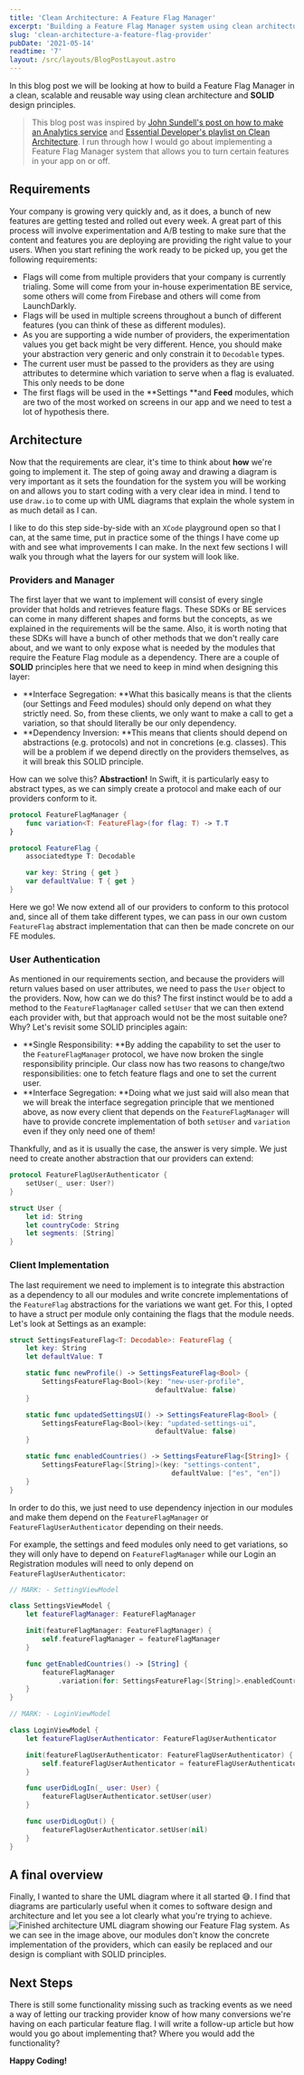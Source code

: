 ```yaml
---
title: 'Clean Architecture: A Feature Flag Manager'
excerpt: 'Building a Feature Flag Manager system using clean architecture and SOLID design principles.'
slug: 'clean-architecture-a-feature-flag-provider'
pubDate: '2021-05-14'
readtime: '7'
layout: /src/layouts/BlogPostLayout.astro
---
```


In this blog post we will be looking at how to build a Feature Flag Manager in a clean, scalable and reusable way using clean architecture and **SOLID** design principles.

> This blog post was inspired by [John Sundell's post on how to make an Analytics service](https://www.swiftbysundell.com/articles/building-an-enum-based-analytics-system-in-swift/) and [Essential Developer's playlist on Clean Architecture](https://youtube.com/playlist?list=PLyjgjmI1UzlSWtjAMPOt03L7InkCRlGzb). I run through how I would go about implementing a Feature Flag Manager system that allows you to turn certain features in your app on or off.

## Requirements

Your company is growing very quickly and, as it does, a bunch of new features are getting tested and rolled out every week. A great part of this process will involve experimentation and A/B testing to make sure that the content and features you are deploying are providing the right value to your users. When you start refining the work ready to be picked up, you get the following requirements:

- Flags will come from multiple providers that your company is currently trialing. Some will come from your in-house experimentation BE service, some others will come from Firebase and others will come from LaunchDarkly.
- Flags will be used in multiple screens throughout a bunch of different features (you can think of these as different modules).
- As you are supporting a wide number of providers, the experimentation values you get back might be very different. Hence, you should make your abstraction very generic and only constrain it to `Decodable` types.
- The current user must be passed to the providers as they are using attributes to determine which variation to serve when a flag is evaluated. This only needs to be done
- The first flags will be used in the **Settings **and **Feed** modules, which are two of the most worked on screens in our app and we need to test a lot of hypothesis there.

## Architecture

Now that the requirements are clear, it's time to think about **how** we're going to implement it. The step of going away and drawing a diagram is very important as it sets the foundation for the system you will be working on and allows you to start coding with a very clear idea in mind. I tend to use `draw.io` to come up with UML diagrams that explain the whole system in as much detail as I can.

I like to do this step side-by-side with an `XCode` playground open so that I can, at the same time, put in practice some of the things I have come up with and see what improvements I can make. In the next few sections I will walk you through what the layers for our system will look like.

### Providers and Manager

The first layer that we want to implement will consist of every single provider that holds and retrieves feature flags. These SDKs or BE services can come in many different shapes and forms but the concepts, as we explained in the requirements will be the same. Also, it is worth noting that these SDKs will have a bunch of other methods that we don't really care about, and we want to only expose what is needed by the modules that require the Feature Flag module as a dependency. There are a couple of **SOLID** principles here that we need to keep in mind when designing this layer:

- **Interface Segregation: **What this basically means is that the clients (our Settings and Feed modules) should only depend on what they strictly need. So, from these clients, we only want to make a call to get a variation, so that should literally be our only dependency.
- **Dependency Inversion: **This means that clients should depend on abstractions (e.g. protocols) and not in concretions (e.g. classes). This will be a problem if we depend directly on the providers themselves, as it will break this SOLID principle.

How can we solve this? **Abstraction!** In Swift, it is particularly easy to abstract types, as we can simply create a protocol and make each of our providers conform to it.

```swift:FeatureFlagManager.swift
protocol FeatureFlagManager {
    func variation<T: FeatureFlag>(for flag: T) -> T.T
}

protocol FeatureFlag {
    associatedtype T: Decodable

    var key: String { get }
    var defaultValue: T { get }
}
```

Here we go! We now extend all of our providers to conform to this protocol and, since all of them take different types, we can pass in our own custom `FeatureFlag` abstract implementation that can then be made concrete on our FE modules.

### User Authentication

As mentioned in our requirements section, and because the providers will return values based on user attributes, we need to pass the `User` object to the providers. Now, how can we do this? The first instinct would be to add a method to the `FeatureFlagManager` called `setUser` that we can then extend each provider with, but that approach would not be the most suitable one? Why? Let's revisit some SOLID principles again:

- **Single Responsibility: **By adding the capability to set the user to the `FeatureFlagManager` protocol, we have now broken the single responsibility principle. Our class now has two reasons to change/two responsibilities: one to fetch feature flags and one to set the current user.
- **Interface Segregation: **Doing what we just said will also mean that we will break the interface segregation principle that we mentioned above, as now every client that depends on the `FeatureFlagManager` will have to provide concrete implementation of both `setUser` and `variation` even if they only need one of them!

Thankfully, and as it is usually the case, the answer is very simple. We just need to create another abstraction that our providers can extend:

```swift:FeatureFlagUserAuthenticator.swift
protocol FeatureFlagUserAuthenticator {
    setUser(_ user: User?)
}

struct User {
    let id: String
    let countryCode: String
    let segments: [String]
}
```

### Client Implementation

The last requirement we need to implement is to integrate this abstraction as a dependency to all our modules and write concrete implementations of the `FeatureFlag` abstractions for the variations we want get. For this, I opted to have a struct per module only containing the flags that the module needs. Let's look at Settings as an example:

```swift:SettingsFeatureFlag.swift
struct SettingsFeatureFlag<T: Decodable>: FeatureFlag {
    let key: String
    let defaultValue: T

    static func newProfile() -> SettingsFeatureFlag<Bool> {
        SettingsFeatureFlag<Bool>(key: "new-user-profile",
                                    defaultValue: false)
    }

    static func updatedSettingsUI() -> SettingsFeatureFlag<Bool> {
        SettingsFeatureFlag<Bool>(key: "updated-settings-ui",
                                    defaultValue: false)
    }

    static func enabledCountries() -> SettingsFeatureFlag<[String]> {
        SettingsFeatureFlag<[String]>(key: "settings-content",
                                        defaultValue: ["es", "en"])
    }
}
```

In order to do this, we just need to use dependency injection in our modules and make them depend on the `FeatureFlagManager` or `FeatureFlagUserAuthenticator` depending on their needs.

For example, the settings and feed modules only need to get variations, so they will only have to depend on `FeatureFlagManager` while our Login an Registration modules will need to only depend on `FeatureFlagUserAuthenticator`:

```swift:ViewModels.swift
// MARK: - SettingViewModel

class SettingsViewModel {
    let featureFlagManager: FeatureFlagManager

    init(featureFlagManager: FeatureFlagManager) {
        self.featureFlagManager = featureFlagManager
    }

    func getEnabledCountries() -> [String] {
        featureFlagManager
            .variation(for: SettingsFeatureFlag<[String]>.enabledCountries())
    }
}

// MARK: - LoginViewModel

class LoginViewModel {
    let featureFlagUserAuthenticator: FeatureFlagUserAuthenticator

    init(featureFlagUserAuthenticator: FeatureFlagUserAuthenticator) {
        self.featureFlagUserAuthenticator = featureFlagUserAuthenticator
    }

    func userDidLogIn(_ user: User) {
        featureFlagUserAuthenticator.setUser(user)
    }

    func userDidLogOut() {
        featureFlagUserAuthenticator.setUser(nil)
    }
}
```

## A final overview

Finally, I wanted to share the UML diagram where it all started 😅. I find that diagrams are particularly useful when it comes to software design and architecture and let you see a lot clearly what you're trying to achieve.
![Finished architecture UML diagram showing our Feature Flag system.](/assets/posts/clean-architecture-a-feature-flag-provider/ab-testing-architecture.png)
As we can see in the image above, our modules don't know the concrete implementation of the providers, which can easily be replaced and our design is compliant with SOLID principles.

## Next Steps

There is still some functionality missing such as tracking events as we need a way of letting our tracking provider know of how many conversions we're having on each particular feature flag. I will write a follow-up article but how would you go about implementing that? Where you would add the functionality?

**Happy Coding!**
